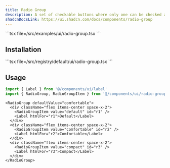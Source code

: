 ```yaml
---
title: Radio Group
description: A set of checkable buttons where only one can be checked at a time.
shadcnDocsLink: https://ui.shadcn.com/docs/components/radio-group
---
```


<ComponentPreview component="radio-group">
  ```tsx file=<rootDir>/src/examples/ui/radio-group.tsx
  ```
</ComponentPreview>

## Installation

<Installation component="radio-group">
  ```tsx file=<rootDir>/src/registry/default/ui/radio-group.tsx
  ```
</Installation>

## Usage

```ts
import { Label } from '@/components/ui/label'
import { RadioGroup, RadioGroupItem } from '@/components/ui/radio-group'
```

```tsx
<RadioGroup defaultValue="comfortable">
  <div className="flex items-center space-x-2">
    <RadioGroupItem value="default" id="r1" />
    <Label htmlFor="r1">Default</Label>
  </div>
  <div className="flex items-center space-x-2">
    <RadioGroupItem value="comfortable" id="r2" />
    <Label htmlFor="r2">Comfortable</Label>
  </div>
  <div className="flex items-center space-x-2">
    <RadioGroupItem value="compact" id="r3" />
    <Label htmlFor="r3">Compact</Label>
  </div>
</RadioGroup>
```